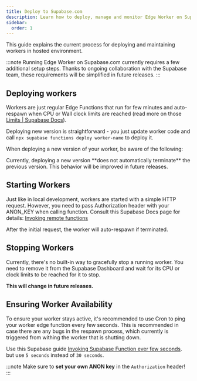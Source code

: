 ```yaml
---
title: Deploy to Supabase.com
description: Learn how to deploy, manage and monitor Edge Worker on Supabase Background Tasks. Step-by-step guide for deployment, starting, and maintaining workers.
sidebar:
  order: 1
---
```



This guide explains the current process for deploying and maintaining workers in hosted environment.

<NotProductionReady />

:::note
Running Edge Worker on Supabase.com currently requires a few additional setup steps.
Thanks to ongoing collaboration with the Supabase team, these requirements will be simplified in future releases.
:::

## Deploying workers

Workers are just regular Edge Functions that run for few minutes and auto-respawn
when CPU or Wall clock limits are reached (read more on those [Limits | Supabase Docs](https://supabase.com/docs/guides/functions/limits)).

Deploying new version is straightforward - you just update worker code
and call `npx supabase functions deploy worker-name` to deploy it.

When deploying a new version of your worker, be aware of the following:

<Aside type="caution" title="Version Management">
Currently, deploying a new version **does not automatically terminate** the previous version.
This behavior will be improved in future releases.
</Aside>

## Starting Workers

Just like in local development, workers are started with a simple HTTP request.
However, you need to pass Authorization header with your ANON_KEY when calling function.
Consult this Supabase Docs page for details: [Invoking remote functions](https://supabase.com/docs/guides/functions/deploy#invoking-remote-functions)

After the initial request, the worker will auto-respawn if terminated.

## Stopping Workers

Currently, there's no built-in way to gracefully stop a running worker.
You need to remove it from the Supabase Dashboard and wait for its CPU or clock limits to be reached
for it to stop.

**This will change in future releases.**

## Ensuring Worker Availability

To ensure your worker stays active, it's recommended to use Cron to ping
your worker edge function every few seconds.
This is recommended in case there are any bugs in the respawn process,
which currently is triggered from withing the worker that is shutting down.

Use this Supabase guide [Invoking Supabase Function ever few seconds](https://supabase.com/docs/guides/cron/quickstart#invoke-supabase-edge-function-every-30-seconds).
but use `5 seconds` instead of `30 seconds`.

:::note
Make sure to **set your own ANON key** in the `Authorization` header!
:::
